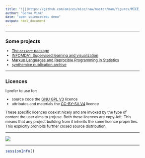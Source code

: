 ```yaml
---
title: "![](https://github.com/amices/mice/raw/master/man/figures/MICE_sticker_SMALL.png){width=20%}![](https://github.com/amices/ggmice/raw/main/man/figures/logo.png){width=20%}![](https://github.com/gerkovink/markup2022/raw/main/sticker.png){width=20%}![](https://github.com/gerkovink/dessert/raw/main/hex-dessert.png){width=20%}"
author: "Gerko Vink"
date: "open science/edu demo"
output: html_document
---
```


<style type="text/css">

body{ /* Normal  */
      font-size: 12px;
  }
td {  /* Table  */
  font-size: 12px;
}
h1.title {
  font-size: 20px;
  color: DarkBlue;
}
h1 { /* Header 1 */
  font-size: 18px;
}
h2 { /* Header 2 */
    font-size: 16px;
}
h3 { /* Header 3 */
  font-size: 14px;
}
code.r{ /* Code block */
    font-size: 12px;
}
pre { /* Code block - determines code spacing between lines */
    font-size: 12px;
}
</style>


---

## Some projects 

- [The `dessert` package](https://github.com/gerkovink/dessert)
- [INFOMDA1: Supervised learning and visualization](https://github.com/gerkovink/INFOMDA1-2022)
- [Markup Languages and Reprocible Programming in Statistics](https://github.com/gerkovink/markup)
- [synthemice publication archive](https://github.com/amices/Synthemice)

---

## Licences

I prefer to use for:

- source code the [GNU GPL V3](https://www.gnu.org/licenses/gpl-3.0.en.html) licence
- attributes and materials the [CC-BY-SA V4](https://creativecommons.org/licenses/by-sa/4.0/) licence

These specific licences coexist nicely and are invoked by the type of content the user aims to (re)use. Both these licences are copy-left. This means that any project building from it inherits the same licence properties. This explicitly prohibits further closed source distribution. 

---

![](https://www.gerkovink.com/images/pubdom.png)

---

```r
sessionInfo()
```

